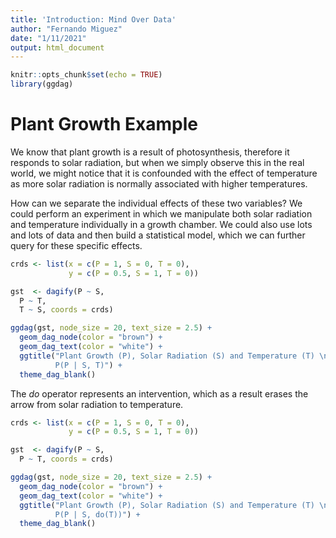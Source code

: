 ```yaml
---
title: 'Introduction: Mind Over Data'
author: "Fernando Miguez"
date: "1/11/2021"
output: html_document
---
```


```r
knitr::opts_chunk$set(echo = TRUE)
library(ggdag)
```

# Plant Growth Example

We know that plant growth is a result of photosynthesis, therefore it responds to solar radiation, but when we simply observe this in the real world, we might notice that it is confounded with the effect of temperature as more solar radiation is normally associated with higher temperatures.

How can we separate the individual effects of these two variables? We could perform an experiment in which we manipulate both solar radiation and temperature individually in a growth chamber. We could also use lots and lots of data and then build a statistical model, which we can further query for these specific effects.

```r
crds <- list(x = c(P = 1, S = 0, T = 0), 
             y = c(P = 0.5, S = 1, T = 0))

gst  <- dagify(P ~ S,
  P ~ T,
  T ~ S, coords = crds)

ggdag(gst, node_size = 20, text_size = 2.5) + 
  geom_dag_node(color = "brown") + 
  geom_dag_text(color = "white") + 
  ggtitle("Plant Growth (P), Solar Radiation (S) and Temperature (T) \n
          P(P | S, T)") + 
  theme_dag_blank() 
```

The *do* operator represents an intervention, which as a result erases the arrow from solar radiation to temperature.

```r
crds <- list(x = c(P = 1, S = 0, T = 0), 
             y = c(P = 0.5, S = 1, T = 0))

gst  <- dagify(P ~ S,
  P ~ T, coords = crds)

ggdag(gst, node_size = 20, text_size = 2.5) + 
  geom_dag_node(color = "brown") + 
  geom_dag_text(color = "white") + 
  ggtitle("Plant Growth (P), Solar Radiation (S) and Temperature (T) \n
          P(P | S, do(T))") + 
  theme_dag_blank() 
```
